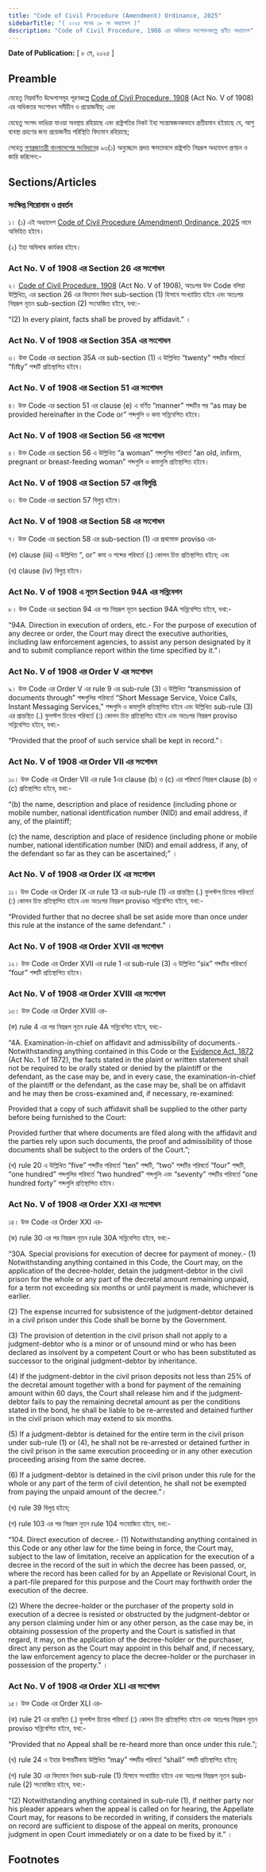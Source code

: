 ```yaml
---
title: "Code of Civil Procedure (Amendment) Ordinance, 2025"
sidebarTitle: "( ২০২৫ সনের ১৮ নং অধ্যাদেশ )"
description: "Code of Civil Procedure, 1908 এর অধিকতর সংশোধনকল্পে প্রণীত অধ্যাদেশ"
---
```


**Date of Publication:** [ ৮ মে, ২০২৫ ]

## Preamble

যেহেতু নিম্নবর্ণিত উদ্দেশ্যসমূহ পূরণকল্পে [Code of Civil Procedure, 1908](/act-86.html "Code of Civil Procedure, 1908") (Act No. V of 1908) এর অধিকতর সংশোধন সমীচীন ও প্রয়োজনীয়; এবং

যেহেতু সংসদ ভাঙিয়া যাওয়া অবস্থায় রহিয়াছে এবং রাষ্ট্রপতির নিকট ইহা সন্তোষজনকভাবে প্রতীয়মান হইয়াছে যে, আশু ব্যবস্থা গ্রহণের জন্য প্রয়োজনীয় পরিস্থিতি বিদ্যমান রহিয়াছে;

সেহেতু [গণপ্রজাতন্ত্রী বাংলাদেশের সংবিধান](/act-957.html "গণপ্রজাতন্ত্রী বাংলাদেশের সংবিধান")ের ৯৩(১) অনুচ্ছেদে প্রদত্ত ক্ষমতাবলে রাষ্ট্রপতি নিম্নরূপ অধ্যাদেশ প্রণয়ন ও জারি করিলেন:-

## Sections/Articles

### সংক্ষিপ্ত শিরোনাম ও প্রবর্তন

১। (১) এই অধ্যাদেশ [Code of Civil Procedure (Amendment) Ordinance, 2025](/act-1531.html "Code of Civil Procedure (Amendment) Ordinance, 2025") নামে অভিহিত হইবে।

(২) ইহা অবিলম্বে কার্যকর হইবে।

### Act No. V of 1908 এর Section 26 এর সংশোধন

২। [Code of Civil Procedure, 1908](/act-86.html "Code of Civil Procedure, 1908") (Act No. V of 1908), অতঃপর উক্ত Code বলিয়া উল্লিখিত, এর section 26 এর বিদ্যমান বিধান sub-section (1) হিসাবে সংখ্যায়িত হইবে এবং অতঃপর নিম্নরূপ নূতন sub-section (2) সংযোজিত হইবে, যথা:-

“(2) In every plaint, facts shall be proved by affidavit.” ।

### Act No. V of 1908 এর Section 35A এর সংশোধন

৩। উক্ত Code এর section 35A এর sub-section (1) এ উল্লিখিত “twenty” শব্দটির পরিবর্তে “fifty” শব্দটি প্রতিস্থাপিত হইবে।

### Act No. V of 1908 এর Section 51 এর সংশোধন

৪। উক্ত Code এর section 51 এর clause (e) এ বর্ণিত “manner” শব্দটির পর “as may be provided hereinafter in the Code or” শব্দগুলি ও কমা সন্নিবেশিত হইবে।

### Act No. V of 1908 এর Section 56 এর সংশোধন

৫। উক্ত Code এর section 56 এ উল্লিখিত “a woman” শব্দগুলির পরিবর্তে “an old, infirm, pregnant or breast-feeding woman” শব্দগুলি ও কমাগুলি প্রতিস্থাপিত হইবে।

### Act No. V of 1908 এর Section 57 এর বিলুপ্তি

৬। উক্ত Code এর section 57 বিলুপ্ত হইবে।

### Act No. V of 1908 এর Section 58 এর সংশোধন

৭। উক্ত Code এর section 58 এর sub-section (1) এর প্রথমোক্ত proviso এর-

(ক) clause (iii) এ উল্লিখিত “, or” কমা ও শব্দের পরিবর্তে (:) কোলন চিহ্ন প্রতিস্থাপিত হইবে; এবং

(খ) clause (iv) বিলুপ্ত হইবে।

### Act No. V of 1908 এ নূতন Section 94A এর সন্নিবেশন

৮। উক্ত Code এর section 94 এর পর নিম্নরূপ নূতন section 94A সন্নিবেশিত হইবে, যথা:-

“94A. Direction in execution of orders, etc.- For the purpose of execution of any decree or order, the Court may direct the executive authorities, including law enforcement agencies, to assist any person designated by it and to submit compliance report within the time specified by it.”।

### Act No. V of 1908 এর Order V এর সংশোধন

৯। উক্ত Code এর Order V এর rule 9 এর sub-rule (3) এ উল্লিখিত “transmission of documents through” শব্দগুলির পরিবর্তে “Short Message Service, Voice Calls, Instant Messaging Services,” শব্দগুলি ও কমাগুলি প্রতিস্থাপিত হইবে এবং উল্লিখিত sub-rule (3) এর প্রান্তস্থিত (.) ফুলস্টপ চিহ্নের পরিবর্তে (:) কোলন চিহ্ন প্রতিস্থাপিত হইবে এবং অতঃপর নিম্নরূপ proviso সন্নিবেশিত হইবে, যথা:-

“Provided that the proof of such service shall be kept in record.”।

### Act No. V of 1908 এর Order VII এর সংশোধন

১০। উক্ত Code এর Order VII এর rule 1এর clause (b) ও (c) এর পরিবর্তে নিম্নরূপ clause (b) ও (c) প্রতিস্থাপিত হইবে, যথা:-

“(b) the name, description and place of residence (including phone or mobile number, national identification number (NID) and email address, if any, of the plaintiff;

(c) the name, description and place of residence (including phone or mobile number, national identification number (NID) and email address, if any, of the defendant so far as they can be ascertained;” ।

### Act No. V of 1908 এর Order IX এর সংশোধন

১১। উক্ত Code এর Order IX এর rule 13 এর sub-rule (1) এর প্রান্তস্থিত (.) ফুলস্টপ চিহ্নের পরিবর্তে (:) কোলন চিহ্ন প্রতিস্থাপিত হইবে এবং অতঃপর নিম্নরূপ proviso সন্নিবেশিত হইবে, যথা:-

“Provided further that no decree shall be set aside more than once under this rule at the instance of the same defendant.” ।

### Act No. V of 1908 এর Order XVII এর সংশোধন

১২। উক্ত Code এর Order XVII এর rule 1 এর sub-rule (3) এ উল্লিখিত “six” শব্দটির পরিবর্তে “four” শব্দটি প্রতিস্থাপিত হইবে।

### Act No. V of 1908 এর Order XVIII এর সংশোধন

১৩। উক্ত Code এর Order XVIII এর-

(ক) rule 4 এর পর নিম্নরূপ নূতন rule 4A সন্নিবেশিত হইবে, যথা:-

“4A. Examination-in-chief on affidavit and admissibility of documents.- Notwithstanding anything contained in this Code or the [Evidence Act, 1872](/act-24.html "Evidence Act, 1872") (Act No. 1 of 1872), the facts stated in the plaint or written statement shall not be required to be orally stated or denied by the plaintiff or the defendant, as the case may be, and in every case, the examination-in-chief of the plaintiff or the defendant, as the case may be, shall be on affidavit and he may then be cross-examined and, if necessary, re-examined:

Provided that a copy of such affidavit shall be supplied to the other party before being furnished to the Court:

Provided further that where documents are filed along with the affidavit and the parties rely upon such documents, the proof and admissibility of those documents shall be subject to the orders of the Court.”;

(খ) rule 20 এ উল্লিখিত “five” শব্দটির পরিবর্তে “ten” শব্দটি, “two” শব্দটির পরিবর্তে “four” শব্দটি, “one hundred” শব্দগুলির পরিবর্তে “two hundred” শব্দগুলি এবং “seventy” শব্দটির পরিবর্তে “one hundred forty” শব্দগুলি প্রতিস্থাপিত হইবে।

### Act No. V of 1908 এর Order XXI এর সংশোধন

১৪। উক্ত Code এর Order XXI এর-

(ক) rule 30 এর পর নিম্নরূপ নূতন rule 30A সন্নিবেশিত হইবে, যথা:-

“30A. Special provisions for execution of decree for payment of money.- (1) Notwithstanding anything contained in this Code, the Court may, on the application of the decree-holder, detain the judgment-debtor in the civil prison for the whole or any part of the decretal amount remaining unpaid, for a term not exceeding six months or until payment is made, whichever is earlier.

(2) The expense incurred for subsistence of the judgment-debtor detained in a civil prison under this Code shall be borne by the Government.

(3) The provision of detention in the civil prison shall not apply to a judgment-debtor who is a minor or of unsound mind or who has been declared as insolvent by a competent Court or who has been substituted as successor to the original judgment-debtor by inheritance.

(4) If the judgment-debtor in the civil prison deposits not less than 25% of the decretal amount together with a bond for payment of the remaining amount within 60 days, the Court shall release him and if the judgment-debtor fails to pay the remaining decretal amount as per the conditions stated in the bond, he shall be liable to be re-arrested and detained further in the civil prison which may extend to six months.

(5) If a judgment-debtor is detained for the entire term in the civil prison under sub-rule (1) or (4), he shall not be re-arrested or detained further in the civil prison in the same execution proceeding or in any other execution proceeding arising from the same decree.

(6) If a judgment-debtor is detained in the civil prison under this rule for the whole or any part of the term of civil detention, he shall not be exempted from paying the unpaid amount of the decree.”।

(খ) rule 39 বিলুপ্ত হইবে;

(গ) rule 103 এর পর নিম্নরূপ নূতন rule 104 সংযোজিত হইবে, যথা:-

“104. Direct execution of decree.- (1) Notwithstanding anything contained in this Code or any other law for the time being in force, the Court may, subject to the law of limitation, receive an application for the execution of a decree in the record of the suit in which the decree has been passed, or, where the record has been called for by an Appellate or Revisional Court, in a part-file prepared for this purpose and the Court may forthwith order the execution of the decree.

(2) Where the decree-holder or the purchaser of the property sold in execution of a decree is resisted or obstructed by the judgment-debtor or any person claiming under him or any other person, as the case may be, in obtaining possession of the property and the Court is satisfied in that regard, it may, on the application of the decree-holder or the purchaser, direct any person as the Court may appoint in this behalf and, if necessary, the law enforcement agency to place the decree-holder or the purchaser in possession of the property.” ।

### Act No. V of 1908 এর Order XLI এর সংশোধন

১৫। উক্ত Code এর Order XLI এর-

(ক) rule 21 এর প্রান্তস্থিত (.) ফুলস্টপ চিহ্নের পরিবর্তে (:) কোলন চিহ্ন প্রতিস্থাপিত হইবে এবং অতঃপর নিম্নরূপ নূতন proviso সন্নিবেশিত হইবে, যথা:-

“Provided that no Appeal shall be re-heard more than once under this rule.”;

(খ) rule 24 ও ইহার উপান্তটীকায় উল্লিখিত “may” শব্দটির পরিবর্তে “shall” শব্দটি প্রতিস্থাপিত হইবে;

(গ) rule 30 এর বিদ্যমান বিধান sub-rule (1) হিসাবে সংখ্যায়িত হইবে এবং অতঃপর নিম্নরূপ নূতন sub-rule (2) সংযোজিত হইবে, যথা:-

“(2) Notwithstanding anything contained in sub-rule (1), if neither party nor his pleader appears when the appeal is called on for hearing, the Appellate Court may, for reasons to be recorded in writing, if considers the materials on record are sufficient to dispose of the appeal on merits, pronounce judgment in open Court immediately or on a date to be fixed by it.” ।

## Footnotes
